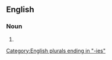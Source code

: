 ==English==

===Noun===
{{head|en|noun plural form}}

# {{plural of|enmity|lang=en}}

[[Category:English plurals ending in "-ies"]]